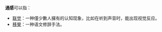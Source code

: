 '''通感'''可以指：

* [[联觉|联觉]]：一种僅少數人擁有的认知现象，比如在听到声音时，能出现视觉反应。
* [[移覺|移覺]]：一种语文修辞手法。

{{消歧義|X|Cat=二字消歧義}}